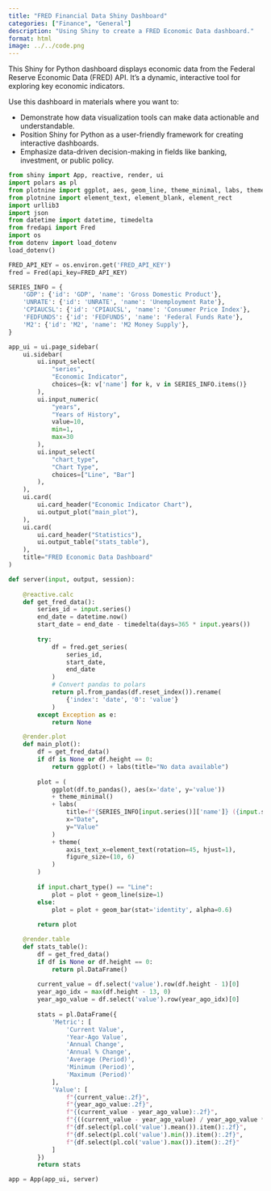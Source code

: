 ```yaml
---
title: "FRED Financial Data Shiny Dashboard"
categories: ["Finance", "General"]
description: "Using Shiny to create a FRED Economic Data dashboard."
format: html
image: ../../code.png
---
```


This Shiny for Python dashboard displays economic data from the Federal Reserve Economic Data (FRED) API. It’s a dynamic, interactive tool for exploring key economic indicators.

Use this dashboard in materials where you want to:

- Demonstrate how data visualization tools can make data actionable and understandable.
- Position Shiny for Python as a user-friendly framework for creating interactive dashboards.
- Emphasize data-driven decision-making in fields like banking, investment, or public policy.

```python
from shiny import App, reactive, render, ui
import polars as pl
from plotnine import ggplot, aes, geom_line, theme_minimal, labs, theme
from plotnine import element_text, element_blank, element_rect
import urllib3
import json
from datetime import datetime, timedelta
from fredapi import Fred
import os
from dotenv import load_dotenv
load_dotenv()

FRED_API_KEY = os.environ.get('FRED_API_KEY')
fred = Fred(api_key=FRED_API_KEY)

SERIES_INFO = {
    'GDP': {'id': 'GDP', 'name': 'Gross Domestic Product'},
    'UNRATE': {'id': 'UNRATE', 'name': 'Unemployment Rate'},
    'CPIAUCSL': {'id': 'CPIAUCSL', 'name': 'Consumer Price Index'},
    'FEDFUNDS': {'id': 'FEDFUNDS', 'name': 'Federal Funds Rate'},
    'M2': {'id': 'M2', 'name': 'M2 Money Supply'},
}

app_ui = ui.page_sidebar(
    ui.sidebar(
        ui.input_select(
            "series",
            "Economic Indicator",
            choices={k: v['name'] for k, v in SERIES_INFO.items()}
        ),
        ui.input_numeric(
            "years",
            "Years of History",
            value=10,
            min=1,
            max=30
        ),
        ui.input_select(
            "chart_type",
            "Chart Type",
            choices=["Line", "Bar"]
        ),
    ),
    ui.card(
        ui.card_header("Economic Indicator Chart"),
        ui.output_plot("main_plot"),
    ),
    ui.card(
        ui.card_header("Statistics"),
        ui.output_table("stats_table"),
    ),
    title="FRED Economic Data Dashboard"
)

def server(input, output, session):
    
    @reactive.calc
    def get_fred_data():
        series_id = input.series()
        end_date = datetime.now()
        start_date = end_date - timedelta(days=365 * input.years())
        
        try:
            df = fred.get_series(
                series_id,
                start_date,
                end_date
            )
            # Convert pandas to polars
            return pl.from_pandas(df.reset_index()).rename(
                {'index': 'date', '0': 'value'}
            )
        except Exception as e:
            return None

    @render.plot
    def main_plot():
        df = get_fred_data()
        if df is None or df.height == 0:
            return ggplot() + labs(title="No data available")
        
        plot = (
            ggplot(df.to_pandas(), aes(x='date', y='value'))
            + theme_minimal()
            + labs(
                title=f"{SERIES_INFO[input.series()]['name']} ({input.series()})",
                x="Date",
                y="Value"
            )
            + theme(
                axis_text_x=element_text(rotation=45, hjust=1),
                figure_size=(10, 6)
            )
        )
        
        if input.chart_type() == "Line":
            plot = plot + geom_line(size=1)
        else:
            plot = plot + geom_bar(stat='identity', alpha=0.6)
            
        return plot

    @render.table
    def stats_table():
        df = get_fred_data()
        if df is None or df.height == 0:
            return pl.DataFrame()
        
        current_value = df.select('value').row(df.height - 1)[0]
        year_ago_idx = max(df.height - 13, 0)
        year_ago_value = df.select('value').row(year_ago_idx)[0]
        
        stats = pl.DataFrame({
            'Metric': [
                'Current Value',
                'Year-Ago Value',
                'Annual Change',
                'Annual % Change',
                'Average (Period)',
                'Minimum (Period)',
                'Maximum (Period)'
            ],
            'Value': [
                f"{current_value:.2f}",
                f"{year_ago_value:.2f}",
                f"{(current_value - year_ago_value):.2f}",
                f"{((current_value - year_ago_value) / year_ago_value * 100):.1f}%",
                f"{df.select(pl.col('value').mean()).item():.2f}",
                f"{df.select(pl.col('value').min()).item():.2f}",
                f"{df.select(pl.col('value').max()).item():.2f}"
            ]
        })
        return stats

app = App(app_ui, server)
````